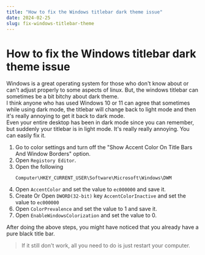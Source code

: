 ```yaml
---
title: "How to fix the Windows titlebar dark theme issue"
date: 2024-02-25
slug: fix-windows-titlebar-theme
---
```


# How to fix the Windows titlebar dark theme issue
Windows is a great operating system for those who don't know about or can't adjust properly to some aspects of linux. But, the windows titlebar can sometimes be a bit bitchy about dark theme.<br/>
I think anyone who has used Windows 10 or 11 can agree that sometimes while using dark mode, the titlebar will change back to light mode and then it's really annoying to get it back to dark mode.<br/>
Even your entire desktop has been in dark mode since you can remember, but suddenly your titlebar is in light mode. It's really really annoying. You can easily fix it.

1. Go to color settings and turn off the "Show Accent Color On Title Bars And Window Borders" option.
2. Open `Registory Editor`.
3. Open the following
	```
	Computer\HKEY_CURRENT_USER\Software\Microsoft\Windows\DWM
	```
4. Open `AccentColor` and set the value to `ec000000` and save it.
5. Create Or Open `DWORD(32-bit)` key `AccentColorInactive` and set the value to `ec000000`
6. Open `ColorPrevalence` and set the value to 1 and save it.
7. Open `EnableWindowsColorization` and set the value to 0.

After doing the above steps, you might have noticed that you already have a pure black title bar.
>If it still don't work, all you need to do is just restart your computer.
